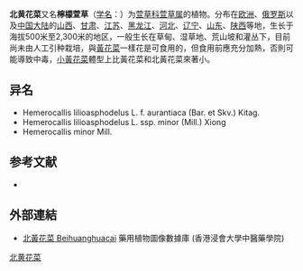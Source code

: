 {{Speciesbox
| name = 北黄花菜
| status = 
| status_system = 
| image = The Botanical Magazine, Plate 19 (Volume 1, 1787).png
| image_width = 200px
| image_caption = 《[[柯蒂斯植物學雜誌|植物學雜誌]]》(1787)<br>''Hemerocallis flava''
| genus = Hemerocallis
| species = lilioasphodelus
| authority = [[卡爾·林奈|L.]]
}}

'''北黄花菜'''又名'''檸檬萱草'''（[[学名|学名]]：{{lang|la|''Hemerocallis lilioasphodelus''}}）为[[萱草科|萱草科]][[萱草属|萱草属]]的植物。分布在[[欧洲|欧洲]]、[[俄罗斯|俄罗斯]]以及[[中国大陆|中国大陆]]的[[山西|山西]]、[[甘肃|甘肃]]、[[江苏|江苏]]、[[黑龙江|黑龙江]]、[[河北|河北]]、[[辽宁|辽宁]]、[[山东|山东]]、[[陕西|陕西]]等地，生长于海拔500米至2,300米的地区，一般生长在草甸、湿草地、荒山坡和灌丛下，目前尚未由人工引种栽培，與[[黃花菜|黃花菜]]一樣花是可食用的，但食用前應充分加熱，否則可能導致中毒，[[小黃花菜|小黃花菜]]體型上比黃花菜和北黃花菜來著小。

== 异名 ==
* Hemerocallis lilioasphodelus L. f. aurantiaca (Bar. et Skv.) Kitag.
* Hemerocallis lilioasphodelus L. ssp. minor (Mill.) Xiong
* Hemerocallis minor Mill.

== 参考文献 ==
<div class="references-small">
* {{cite web| url =http://www.bioinfo.cn/db05/KmzwSpecies.php?action=view&id=10517| title =北黄花菜| work =《中国高等植物数据库全库》| publisher =中国科学院微生物研究所| author =昆明植物研究所| accessdate =2009-02-25| deadurl =yes| archiveurl =https://web.archive.org/web/20160305073138/http://www.bioinfo.cn/db05/KmzwSpecies.php?action=view&id=10517| archivedate =2016-03-05}}
</div>

==外部連結==		
* [http://libproject.hkbu.edu.hk/was40/detail?lang=ch&channelid=1288&searchword=herb_id=D01053 北黃花菜 Beihuanghuacai]{{Wayback|url=http://libproject.hkbu.edu.hk/was40/detail?lang=ch&channelid=1288&searchword=herb_id=D01053 |date=20160304093941 }} 藥用植物圖像數據庫 (香港浸會大學中醫藥學院) {{zh-hant}}{{en}}
{{Taxonbar|from=Q2993897}}

[[Category:萱草属|北黄花菜]]


{{植物小作品}}